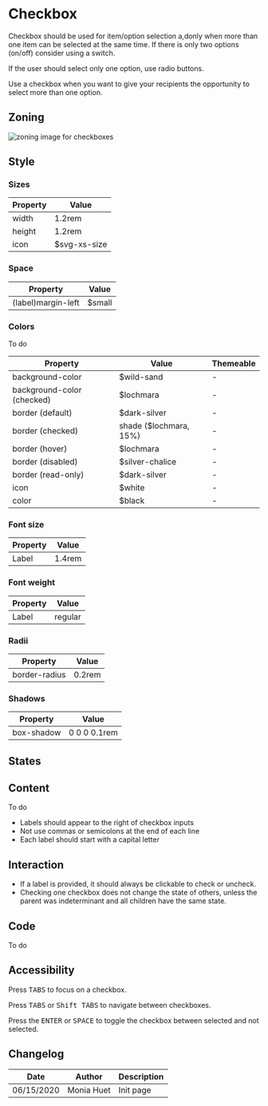 

<Meta title="Components/Form/Fields/Checkbox"/>

# Checkbox

Checkbox should be used for item/option selection a,donly when more than one item can be selected at the same time.
If there is only two options (on/off) consider using a switch.
 
If the user should select only one option, use radio buttons.

Use a checkbox when you want to give your recipients the opportunity to select more than one option. 

## Zoning

<img src={InputZoning} alt="zoning image for checkboxes" className="full" class="full" />

## Style

### Sizes

| Property                       | Value             | 
| ------------------------------ | ----------------- | 
| width           	             | 1.2rem            | 
| height    			    	 | 1.2rem            | 
| icon 							 | $svg-xs-size		 |

### Space

| Property                       | Value             | 
| ------------------------------ | ----------------- | 
| (label)margin-left             | $small            |

### Colors

To do

| Property                       | Value                               | Themeable				 |
| ------------------------------ | ----------------------------------- | ----------------------- |
| background-color               | $wild-sand                          | -	 |
| background-color (checked)     | $lochmara                           | -						 |
| border (default)               | $dark-silver		                   | -		 |
| border (checked)               | shade ($lochmara, 15%)              | -		 |
| border (hover)                 | $lochmara                           | -	 |
| border (disabled)              | $silver-chalice                     | -		 |
| border (read-only)             | $dark-silver	                       | -		 |
| icon 							 | $white							   | - | 
| color							 | $black 							   | -	   			 |

### Font size

| Property                       | Value             | 
| ------------------------------ | ----------------- |
| Label							 | 1.4rem 			 |

### Font weight

| Property                       | Value             | 
| ------------------------------ | ----------------- |
| Label							 | regular			 |

### Radii
 
| Property                       | Value             | 
| ------------------------------ | ----------------- | 
| border-radius			         | 0.2rem            |

### Shadows

| Property                       | Value             | 
| ------------------------------ | ----------------- | 
| box-shadow			         | 0 0 0 0.1rem      |


## States

<Preview>
    <Story name="default">
        <Form.Checkbox label="Checkbox" />
    </Story>
    <Story name="indeterminate">
        <Form.Checkbox label="Indeterminate Checkbox" indeterminate />
    </Story>
    <Story name="checked">
        <Form.Checkbox label="Checked Checkbox" checked />
    </Story>
</Preview>

<Preview>
    <Story name="disabled">
        <Form.Checkbox label="Disabled Checkbox" disabled />
    </Story>
    <Story name="disabled indeterminate">
        <Form.Checkbox label="Disabled Indeterminate Checkbox" disabled indeterminate />
    </Story>
    <Story name="disabled checked">
        <Form.Checkbox label="Disabled Checked Checkbox" disabled checked />
    </Story>
</Preview>

<Preview>
    <Story name="read-only">
        <Form.Checkbox label="Read-Only Checkbox" readOnly />
    </Story>
    <Story name="read-only indeterminate">
        <Form.Checkbox label="Read-Only Indeterminate Checkbox" readOnly indeterminate />
    </Story>
    <Story name="read-only checked">
        <Form.Checkbox label="Read-Only Checked Checkbox" readOnly checked />
    </Story>
</Preview>

## Content

To do

- Labels should appear to the right of checkbox inputs
- Not use commas or semicolons at the end of each line
- Each label should start with a capital letter

## Interaction

- If a label is provided, it should always be clickable to check or uncheck.
- Checking one checkbox does not change the state of others, unless the parent was indeterminant and all children have the same state.

## Code

To do

## Accessibility

Press <kbd>TABS</kbd> to focus on a checkbox.

Press <kbd>TABS</kbd> or <kbd>Shift TABS</kbd> to navigate between checkboxes.

Press the <kbd>ENTER</kbd> or <kbd>SPACE</kbd> to toggle the checkbox between selected and not selected. 
 



## Changelog

| Date       | Author | Description |
| ---------- | ------ | ----------- |
| 06/15/2020 | Monia Huet  | Init page   |


